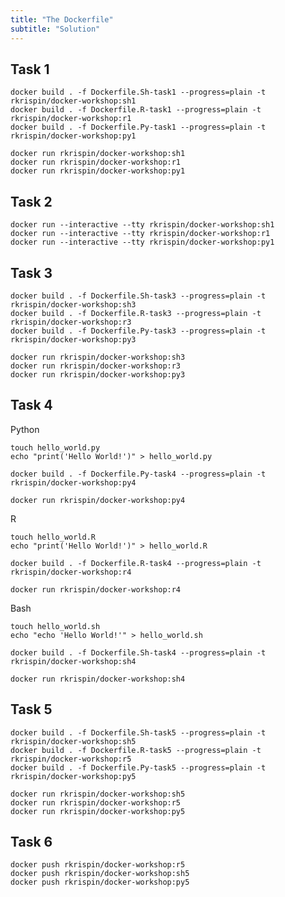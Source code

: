 ```yaml
---
title: "The Dockerfile"
subtitle: "Solution"
---
```


## Task 1

``` shell
docker build . -f Dockerfile.Sh-task1 --progress=plain -t rkrispin/docker-workshop:sh1
docker build . -f Dockerfile.R-task1 --progress=plain -t rkrispin/docker-workshop:r1
docker build . -f Dockerfile.Py-task1 --progress=plain -t rkrispin/docker-workshop:py1

docker run rkrispin/docker-workshop:sh1
docker run rkrispin/docker-workshop:r1
docker run rkrispin/docker-workshop:py1
```

## Task 2

``` shell
docker run --interactive --tty rkrispin/docker-workshop:sh1
docker run --interactive --tty rkrispin/docker-workshop:r1
docker run --interactive --tty rkrispin/docker-workshop:py1
```

## Task 3

```shell
docker build . -f Dockerfile.Sh-task3 --progress=plain -t rkrispin/docker-workshop:sh3
docker build . -f Dockerfile.R-task3 --progress=plain -t rkrispin/docker-workshop:r3
docker build . -f Dockerfile.Py-task3 --progress=plain -t rkrispin/docker-workshop:py3

docker run rkrispin/docker-workshop:sh3
docker run rkrispin/docker-workshop:r3
docker run rkrispin/docker-workshop:py3

```

## Task 4

Python

``` shell
touch hello_world.py
echo "print('Hello World!')" > hello_world.py

docker build . -f Dockerfile.Py-task4 --progress=plain -t rkrispin/docker-workshop:py4

docker run rkrispin/docker-workshop:py4
```

R 

``` shell
touch hello_world.R
echo "print('Hello World!')" > hello_world.R

docker build . -f Dockerfile.R-task4 --progress=plain -t rkrispin/docker-workshop:r4

docker run rkrispin/docker-workshop:r4
```

Bash

``` shell
touch hello_world.sh
echo "echo 'Hello World!'" > hello_world.sh

docker build . -f Dockerfile.Sh-task4 --progress=plain -t rkrispin/docker-workshop:sh4

docker run rkrispin/docker-workshop:sh4
```


## Task 5

```shell
docker build . -f Dockerfile.Sh-task5 --progress=plain -t rkrispin/docker-workshop:sh5
docker build . -f Dockerfile.R-task5 --progress=plain -t rkrispin/docker-workshop:r5
docker build . -f Dockerfile.Py-task5 --progress=plain -t rkrispin/docker-workshop:py5

docker run rkrispin/docker-workshop:sh5
docker run rkrispin/docker-workshop:r5
docker run rkrispin/docker-workshop:py5

```

## Task 6

```shell
docker push rkrispin/docker-workshop:r5
docker push rkrispin/docker-workshop:sh5
docker push rkrispin/docker-workshop:py5
```





